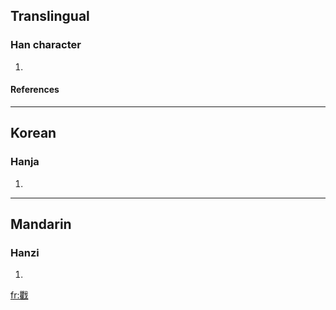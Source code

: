 ==Translingual==
===Han character===
{{Han char|rn=62|rad=戈|as=18|sn=22|four=|canj=月土戈 (BGI), X月土戈 (XBGI)}}
# {{defn|Han|sort=戈18}}
====References====
{{Han ref|kx=0414.310|dkj=11695|dj=0759.020|hdz=21415.070|uh=6235|ud=25141}}
----
==Korean==
===Hanja===
{{ko-hanja|hangeul=구|eumhun=|rv=gu|mr=ku|y=kwu}}
# {{defn|Korean}}
----
==Mandarin==
===Hanzi===
{{cmn-hanzi|pin=[[qú]] ([[qu2]])|wg=ch'ü<sup>2</sup>}}
# {{defn|Mandarin}}

[[fr:戵]]